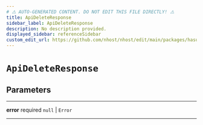 ```yaml
---
# ⚠️ AUTO-GENERATED CONTENT. DO NOT EDIT THIS FILE DIRECTLY! ⚠️
title: ApiDeleteResponse
sidebar_label: ApiDeleteResponse
description: No description provided.
displayed_sidebar: referenceSidebar
custom_edit_url: https://github.com/nhost/nhost/edit/main/packages/hasura-storage-js/src/packages/hasura-storage-js/src/utils/types.ts#L85
---
```


# `ApiDeleteResponse`

## Parameters

---

**<span className="parameter-name">error</span>** <span className="optional-status">required</span> `null` | `Error`

---

